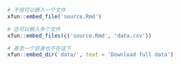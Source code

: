 ```r
# 不但可以嵌入一个文件
xfun::embed_file('source.Rmd')

# 还可以嵌入多个文件
xfun::embed_files(c('source.Rmd', 'data.csv'))

# 甚至一个目录也不在话下
xfun::embed_dir('data/', text = 'Download full data')
```
